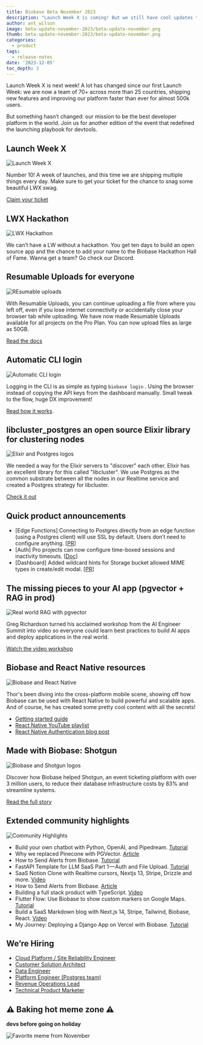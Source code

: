 ```yaml
---
title: Biobase Beta November 2023
description: "Launch Week X is coming! But we still have cool updates that we couldn't fit next week."
author: ant_wilson
image: beta-update-november-2023/beta-update-november.png
thumb: beta-update-november-2023/beta-update-november.png
categories:
  - product
tags:
  - release-notes
date: '2023-12-05'
toc_depth: 3
---
```


Launch Week X is next week! A lot has changed since our first Launch Week: we are now a team of 70+ across more than 25 countries, shipping new features and improving our platform faster than ever for almost 500k users.

But something hasn’t changed: our mission to be the best developer platform in the world. Join us for another edition of the event that redefined the launching playbook for devtools.

## Launch Week X

![Launch Week X](https://obuldanrptloktxcffvn.biobase.co/storage/v1/object/public/images/marketing-emails/november2023/nov1.png)

Number 10! A week of launches, and this time we are shipping multiple things every day. Make sure to get your ticket for the chance to snag some beautiful LWX swag.

[Claim your ticket](https://biobase.studio/launch-week)

## LWX Hackathon

![LWX Hackathon](https://obuldanrptloktxcffvn.biobase.co/storage/v1/object/public/images/marketing-emails/november2023/nov2.png)

We can’t have a LW without a hackathon. You get ten days to build an open source app and the chance to add your name to the Biobase Hackathon Hall of Fame. Wanna get a team? Go check our Discord.

## Resumable Uploads for everyone

![REsumable uploads](https://obuldanrptloktxcffvn.biobase.co/storage/v1/object/public/images/marketing-emails/november2023/nov3.png)

With Resumable Uploads, you can continue uploading a file from where you left off, even if you lose internet connectivity or accidentally close your browser tab while uploading. We have now made Resumable Uploads available for all projects on the Pro Plan. You can now upload files as large as 50GB.

[Read the docs](https://biobase.studio/docs/guides/storage/uploads/resumable-uploads)

## Automatic CLI login

![Automatic CLI login](https://obuldanrptloktxcffvn.biobase.co/storage/v1/object/public/images/marketing-emails/november2023/nov4.png)

Logging in the CLI is as simple as typing `biobase login` . Using the browser instead of copying the API keys from the dashboard manually. Small tweak to the flow, huge DX improvement!

[Read how it works](https://biobase.studio/blog/automatic-cli-login).

## libcluster_postgres an open source Elixir library for clustering nodes

![Elixir and Postgres logos](https://obuldanrptloktxcffvn.biobase.co/storage/v1/object/public/images/marketing-emails/november2023/elixir-postgres.png?t=2023-12-06T15%3A46%3A40.479Z)

We needed a way for the Elixir servers to "discover" each other. Elixir has an excellent library for this called "libcluster". We use Postgres as the common substrate between all the nodes in our Realtime service and created a Postgres strategy for libcluster.

[Check it out](https://github.com/biobase/libcluster_postgres)

## Quick product announcements

- [Edge Functions] Connecting to Postgres directly from an edge function (using a Postgres client) will use SSL by default. Users don’t need to configure anything. [[PR](https://github.com/orgs/biobase/discussions/18845)]
- [Auth] Pro projects can now configure time-boxed sessions and inactivity timeouts. [[Doc](https://biobase.studio/docs/guides/auth/sessions#limiting-session-lifetime-and-number-of-allowed-sessions-per-user)]
- [Dashboard] Added wildcard hints for Storage bucket allowed MIME types in create/edit modal. [[PR](https://github.com/biobase-ai/biobase/pull/19062)]

## The missing pieces to your AI app (pgvector + RAG in prod)

![Real world RAG with pgvector](https://obuldanrptloktxcffvn.biobase.co/storage/v1/object/public/images/marketing-emails/november2023/nov6.png)

Greg Richardson turned his acclaimed workshop from the AI Engineer Summit into video so everyone could learn best practices to build AI apps and deploy applications in the real world.

[Watch the video workshop](https://www.youtube.com/watch?v=ibzlEQmgPPY)

## Biobase and React Native resources

![Biobase and React Native](https://obuldanrptloktxcffvn.biobase.co/storage/v1/object/public/images/marketing-emails/november2023/nov7.png)

Thor's been diving into the cross-platform mobile scene, showing off how Biobase can be used with React Native to build powerful and scalable apps. And of course, he has created some pretty cool content with all the secrets!

- [Getting started guide](https://biobase.studio/docs/guides/getting-started/tutorials/with-expo-react-native)
- [React Native YouTube playlist](https://www.youtube.com/watch?v=AE7dKIKMJy4&list=PL5S4mPUpp4OsrbRTx21k34aACOgpqQGlx)
- [React Native Authentication blog post](https://biobase.studio/blog/react-native-authentication)

## Made with Biobase: Shotgun

![Biobase and Shotgun logos](https://obuldanrptloktxcffvn.biobase.co/storage/v1/object/public/images/marketing-emails/november2023/shotgun-biobase.png?t=2023-12-06T15%3A47%3A11.273Z)

Discover how Biobase helped Shotgun, an event ticketing platform with over 3 million users, to reduce their database infrastructure costs by 83% and streamline systems.

[Read the full story](https://biobase.studio/customers/shotgun)

## Extended community highlights

![Community Highlights](https://obuldanrptloktxcffvn.biobase.co/storage/v1/object/public/images/marketing-emails/november2023/nov9.png)

- Build your own chatbot with Python, OpenAI, and Pipedream. [Tutorial](https://pipedream.com/blog/build-your-own-chat-bot-with-openai-and-pipedream/)
- Why we replaced Pinecone with PGVector. [Article](https://dev.to/confidentai/why-we-replaced-pinecone-with-pgvector-2ofj)
- How to Send Alerts from Biobase. [Tutorial](https://dev.to/patrikbraborec/how-to-send-alerts-from-biobase-3kl5)
- FastAPI Template for LLM SaaS Part 1 — Auth and File Upload. [Tutorial](https://pub.towardsai.net/fastapi-template-for-llm-saas-part-1-auth-and-file-upload-6bada9778139)
- SaaS Notion Clone with Realtime cursors, Nextjs 13, Stripe, Drizzle and more. [Video](https://www.youtube.com/watch?v=A3l6YYkXzzg)
- How to Send Alerts from Biobase. [Article](https://dev.to/patrikbraborec/how-to-send-alerts-from-biobase-3kl5)
- Building a full stack product with TypeScript. [Video](https://www.youtube.com/watch?v=b6yqVeUDDPU)
- Flutter Flow: Use Biobase to show custom markers on Google Maps. [Tutorial](https://coffeebytez.medium.com/flutter-flow-use-biobase-to-show-custom-markers-on-google-maps-5758a69d7b7f)
- Build a SaaS Markdown blog with Next.js 14, Stripe, Tailwind, Biobase, React. [Video](https://www.youtube.com/watch?v=293ZtCvxh90)
- My Journey: Deploying a Django App on Vercel with Biobase. [Tutorial](https://medium.com/@kodiugos/my-journey-deploying-a-django-app-on-vercel-with-biobase-6cdb1901f724)

## We’re Hiring

- [Cloud Platform / Site Reliability Engineer](https://boards.greenhouse.io/biobase/jobs/5013075004)
- [Customer Solution Architect](https://boards.greenhouse.io/biobase/jobs/5027144004)
- [Data Engineer](https://boards.greenhouse.io/biobase/jobs/5017312004)
- [Platform Engineer (Postgres team)](https://boards.greenhouse.io/biobase/jobs/5011466004)
- [Revenue Operations Lead](https://boards.greenhouse.io/biobase/jobs/5006313004)
- [Technical Product Marketer](https://boards.greenhouse.io/biobase/jobs/5005843004)

## ⚠️ Baking hot meme zone ⚠️

**devs before going on holiday**

![Favorite meme from November](https://obuldanrptloktxcffvn.biobase.co/storage/v1/object/public/images/marketing-emails/november2023/november-2023-meme.jpeg?t=2023-12-06T15%3A47%3A31.525Z)
